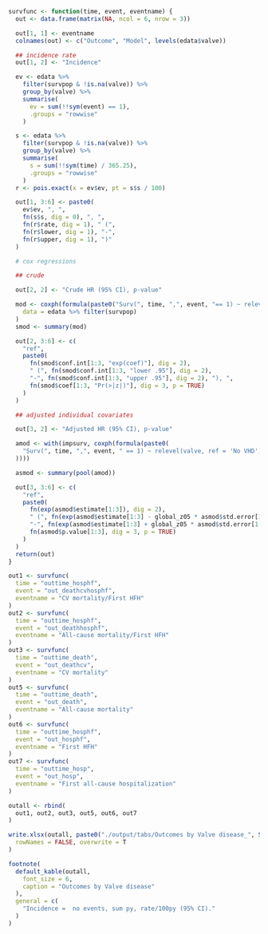 ```r
survfunc <- function(time, event, eventname) {
  out <- data.frame(matrix(NA, ncol = 6, nrow = 3))

  out[1, 1] <- eventname
  colnames(out) <- c("Outcome", "Model", levels(edata$valve))

  ## incidence rate
  out[1, 2] <- "Incidence"

  ev <- edata %>%
    filter(survpop & !is.na(valve)) %>%
    group_by(valve) %>%
    summarise(
      ev = sum(!!sym(event) == 1),
      .groups = "rowwise"
    )

  s <- edata %>%
    filter(survpop & !is.na(valve)) %>%
    group_by(valve) %>%
    summarise(
      s = sum(!!sym(time) / 365.25),
      .groups = "rowwise"
    )
  r <- pois.exact(x = ev$ev, pt = s$s / 100)

  out[1, 3:6] <- paste0(
    ev$ev, ", ",
    fn(s$s, dig = 0), ", ",
    fn(r$rate, dig = 1), " (",
    fn(r$lower, dig = 1), "-",
    fn(r$upper, dig = 1), ")"
  )

  # cox regressions

  ## crude

  out[2, 2] <- "Crude HR (95% CI), p-value"

  mod <- coxph(formula(paste0("Surv(", time, ",", event, "== 1) ~ relevel(valve, ref = 'No VHD')")),
    data = edata %>% filter(survpop)
  )
  smod <- summary(mod)

  out[2, 3:6] <- c(
    "ref",
    paste0(
      fn(smod$conf.int[1:3, "exp(coef)"], dig = 2),
      " (", fn(smod$conf.int[1:3, "lower .95"], dig = 2),
      "-", fn(smod$conf.int[1:3, "upper .95"], dig = 2), "), ",
      fn(smod$coef[1:3, "Pr(>|z|)"], dig = 3, p = TRUE)
    )
  )

  ## adjusted individual covariates

  out[3, 2] <- "Adjusted HR (95% CI), p-value"

  amod <- with(impsurv, coxph(formula(paste0(
    "Surv(", time, ",", event, " == 1) ~ relevel(valve, ref = 'No VHD') + ", paste(modvarscox, collapse = " + ")
  ))))

  asmod <- summary(pool(amod))

  out[3, 3:6] <- c(
    "ref",
    paste0(
      fn(exp(asmod$estimate[1:3]), dig = 2),
      " (", fn(exp(asmod$estimate[1:3] - global_z05 * asmod$std.error[1:3]), dig = 2),
      "-", fn(exp(asmod$estimate[1:3] + global_z05 * asmod$std.error[1:3]), dig = 2), "), ",
      fn(asmod$p.value[1:3], dig = 3, p = TRUE)
    )
  )
  return(out)
}
```

```r
out1 <- survfunc(
  time = "outtime_hosphf",
  event = "out_deathcvhosphf",
  eventname = "CV mortality/First HFH"
)
out2 <- survfunc(
  time = "outtime_hosphf",
  event = "out_deathhosphf",
  eventname = "All-cause mortality/First HFH"
)
out3 <- survfunc(
  time = "outtime_death",
  event = "out_deathcv",
  eventname = "CV mortality"
)
out5 <- survfunc(
  time = "outtime_death",
  event = "out_death",
  eventname = "All-cause mortality"
)
out6 <- survfunc(
  time = "outtime_hosphf",
  event = "out_hosphf",
  eventname = "First HFH"
)
out7 <- survfunc(
  time = "outtime_hosp",
  event = "out_hosp",
  eventname = "First all-cause hospitalization"
)

outall <- rbind(
  out1, out2, out3, out5, out6, out7
)

write.xlsx(outall, paste0("./output/tabs/Outcomes by Valve disease_", Sys.Date(), ".xlsx"),
  rowNames = FALSE, overwrite = T
)

footnote(
  default_kable(outall,
    font_size = 6,
    caption = "Outcomes by Valve disease"
  ),
  general = c(
    "Incidence =  no events, sum py, rate/100py (95% CI)."
  )
)
```
